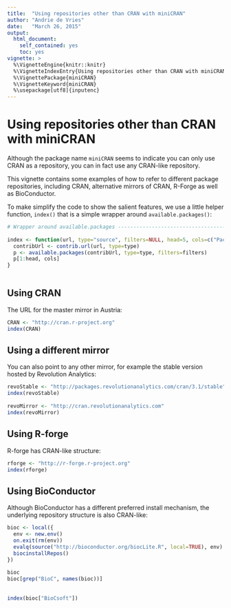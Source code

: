 ---
title:  "Using repositories other than CRAN with miniCRAN"
author: "Andrie de Vries"
date:   "March 26, 2015"
output:
  html_document:
    self_contained: yes
    toc: yes
vignette: >
  %\VignetteEngine{knitr::knitr}
  %\VignetteIndexEntry{Using repositories other than CRAN with miniCRAN}
  %\VignettePackage{miniCRAN}
  %\VignetteKeyword{miniCRAN}
  %\usepackage[utf8]{inputenc}
---

# Using repositories other than CRAN with miniCRAN

Although the package name `miniCRAN` seems to indicate you can only use CRAN as a repository, you can in fact use any CRAN-like repository.

This vignette contains some examples of how to refer to different package repositories, including CRAN, alternative mirrors of CRAN, R-Forge as well as BioConductor.

To make simplify the code to show the salient features, we use a little helper function, `index()` that is a simple wrapper around `available.packages()`:


```{r setup}
# Wrapper around available.packages ---------------------------------------
 
index <- function(url, type="source", filters=NULL, head=5, cols=c("Package", "Version")){
  contribUrl <- contrib.url(url, type=type)
  p <- available.packages(contribUrl, type=type, filters=filters)
  p[1:head, cols]
}
 
```

## Using CRAN

The URL for the master mirror in Austria:

```{r CRAN, eval=FALSE}
CRAN <- "http://cran.r-project.org"
index(CRAN)
```


## Using a different mirror

You can also point to any other mirror, for example the stable version hosted by Revolution Analytics:

```{r revo, eval=FALSE}
revoStable <- "http://packages.revolutionanalytics.com/cran/3.1/stable"
index(revoStable)
 
revoMirror <- "http://cran.revolutionanalytics.com"
index(revoMirror)
```

## Using R-forge

R-forge has CRAN-like structure:

```{r rforge, eval=FALSE}
rforge <- "http://r-forge.r-project.org"
index(rforge)
```

## Using BioConductor

Although BioConductor has a different preferred install mechanism, the underlying repository structure is also CRAN-like:

```{r bioc, eval=FALSE}
bioc <- local({
  env <- new.env()
  on.exit(rm(env))
  evalq(source("http://bioconductor.org/biocLite.R", local=TRUE), env)
  biocinstallRepos()
})
 
bioc
bioc[grep("BioC", names(bioc))]
 
 
index(bioc["BioCsoft"])
```